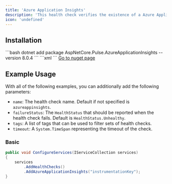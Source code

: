 ```yaml
---
title: 'Azure Application Insights'
description: 'This health check verifies the existence of a Azure Application Insights resource. For more information about Azure Application Insights check the [Azure AppInsights Microsoft Site](https://docs.microsoft.com/en-us/azure/azure-monitor/app/app-insights-overview)'
icon: 'undefined'
---
```


## Installation

<Tabs>
  <Tab title=".NET CLI">
    ```bash
    dotnet add package AspNetCore.Pulse.AzureApplicationInsights --version 8.0.4
    ```
  </Tab>
  <Tab title="Package Reference">
    ```xml
    <PackageReference Include="AspNetCore.Pulse.AzureApplicationInsights" Version="8.0.4" />
    ```
  </Tab>
  <Tab title="Nuget">
    <a href="https://www.nuget.org/packages/AspNetCore.Pulse.AzureApplicationInsights/" target="_blank">Go to nuget page</a>
  </Tab>
</Tabs>


## Example Usage

With all of the following examples, you can additionally add the following parameters:

* `name`: The health check name. Default if not specified is `azureappinsights`.
* `failureStatus`: The `HealthStatus` that should be reported when the health check fails. Default is `HealthStatus.Unhealthy`.
* `tags`: A list of tags that can be used to filter sets of health checks.
* `timeout`: A `System.TimeSpan` representing the timeout of the check.

### Basic

```csharp
public void ConfigureServices(IServiceCollection services)
{
    services
        .AddHealthChecks()
        .AddAzureApplicationInsights("instrumentationKey");
}
```

